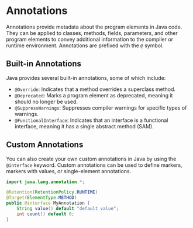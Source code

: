 
# Annotations

Annotations provide metadata about the program elements in Java code. They can be applied to classes, methods, fields, parameters, and other program elements to convey additional information to the compiler or runtime environment. Annotations are prefixed with the `@` symbol.

## Built-in Annotations

Java provides several built-in annotations, some of which include:

-   `@Override`: Indicates that a method overrides a superclass method.
-   `@Deprecated`: Marks a program element as deprecated, meaning it should no longer be used.
-   `@SuppressWarnings`: Suppresses compiler warnings for specific types of warnings.
-   `@FunctionalInterface`: Indicates that an interface is a functional interface, meaning it has a single abstract method (SAM).

## Custom Annotations

You can also create your own custom annotations in Java by using the `@interface` keyword. Custom annotations can be used to define markers, markers with values, or single-element annotations.

```java
import java.lang.annotation.*;

@Retention(RetentionPolicy.RUNTIME)
@Target(ElementType.METHOD)
public @interface MyAnnotation {
    String value() default "default value";
    int count() default 0;
}
```
